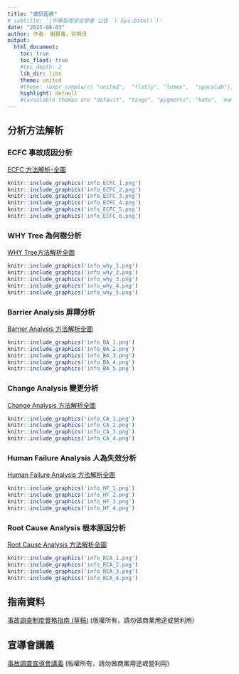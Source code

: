 ```yaml
---
title: "資訊圖表"
# subtitle: '(中華製程安全學會 公告 `r Sys.Date()`)'
date: "2025-08-03"
author: 作者- 謝賢書，何明信
output: 
  html_document:
    toc: true
    toc_float: true
    #toc_depth: 2
    lib_dir: libs
    theme: united
    #theme: !expr sample(c( "united",  "flatly", "lumen",  "spacelab"), 1)
    highlight: default
    #(available themes are "default", "tango", "pygments", "kate", `monochrome`, `espresso`, `zenburn`, `haddock`, `breezedark`, `textmate`, `arrow`, or `rstudio`).
---
```



## 分析方法解析 {.tabset .tabset-fade .tabset-pills}

### ECFC 事故成因分析
[ECFC 方法解析-全圖](ECFC.html)
```r
knitr::include_graphics('info_ECFC_1.png')
knitr::include_graphics('info_ECFC_2.png')
knitr::include_graphics('info_ECFC_3.png')
knitr::include_graphics('info_ECFC_4.png')
knitr::include_graphics('info_ECFC_5.png')
knitr::include_graphics('info_ECFC_6.png')

```


### WHY Tree 為何樹分析
[WHY Tree方法解析全圖](Why_Tree.html)
```r
knitr::include_graphics('info_why_1.png')
knitr::include_graphics('info_why_2.png')
knitr::include_graphics('info_why_3.png')
knitr::include_graphics('info_why_4.png')
knitr::include_graphics('info_why_5.png')
```


### Barrier Analysis 屏障分析
[Barrier Analysis 方法解析全圖](BA.html)
```r
knitr::include_graphics('info_BA_1.png')
knitr::include_graphics('info_BA_2.png')
knitr::include_graphics('info_BA_3.png')
knitr::include_graphics('info_BA_4.png')
knitr::include_graphics('info_BA_5.png')
```

### Change Analysis 變更分析
[Change Analysis 方法解析全圖](CA.html)
```r
knitr::include_graphics('info_CA_1.png')
knitr::include_graphics('info_CA_2.png')
knitr::include_graphics('info_CA_3.png')
knitr::include_graphics('info_CA_4.png')
```

### Human Failure Analysis 人為失效分析
[Human Failure Analysis 方法解析全圖](HF.html)
```r
knitr::include_graphics('info_HF_1.png')
knitr::include_graphics('info_HF_2.png')
knitr::include_graphics('info_HF_3.png')
knitr::include_graphics('info_HF_4.png')
```

### Root Cause Analysis 根本原因分析
[Root Cause Analysis 方法解析全圖](RCA.html)
```r
knitr::include_graphics('info_RCA_1.png')
knitr::include_graphics('info_RCA_2.png')
knitr::include_graphics('info_RCA_3.png')
knitr::include_graphics('info_RCA_4.png')
```

## 指南資料
[事故調查制度實務指南 (草稿)](R5-事故調查制度實務指南-中華製程安全學會編撰.pdf)
(版權所有，請勿做商業用途或營利用)

## 宣導會講義
[事故調查宣導會講義](職災事故調查制度實務指南教材參考 v1.pdf)
(版權所有，請勿做商業用途或營利用)

